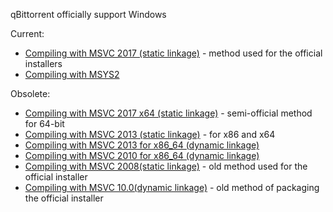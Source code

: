 qBittorrent officially support Windows

Current:
* [[Compiling with MSVC 2017 (static linkage)]] - method used for the official installers
* [https://github.com/Chocobo1/qbittorent_msys2 Compiling with MSYS2]

Obsolete:
* [[Compiling with MSVC 2017 x64 (static linkage)]] - semi-official method for 64-bit
* [[Compiling with MSVC 2013 (static linkage)]] - for x86 and x64
* [[Compiling with MSVC 2013 for x86_64 (dynamic linkage)]]
* [[Compiling with MSVC 2010 for x86_64 (dynamic linkage)]]
* [[Compiling with MSVC 2008(static linkage)]] - old method used for the official installer
* [[Compiling with MSVC 10.0(dynamic linkage)]] - old method of packaging the official installer
